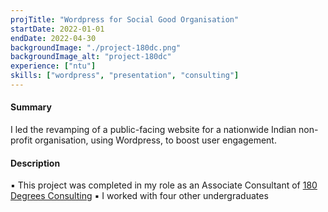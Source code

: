 ```yaml
---
projTitle: "Wordpress for Social Good Organisation"
startDate: 2022-01-01
endDate: 2022-04-30
backgroundImage: "./project-180dc.png"
backgroundImage_alt: "project-180dc"
experience: ["ntu"]
skills: ["wordpress", "presentation", "consulting"]
---
```


<h4>Summary</h4>
I led the revamping of a public-facing website for a nationwide Indian non-profit organisation,
using Wordpress, to boost user engagement. 

<h4>Description</h4>
▪ This project was completed in my role as an Associate Consultant of <a href="https://180dc.org">180 Degrees Consulting</a>
▪ I worked with four other undergraduates